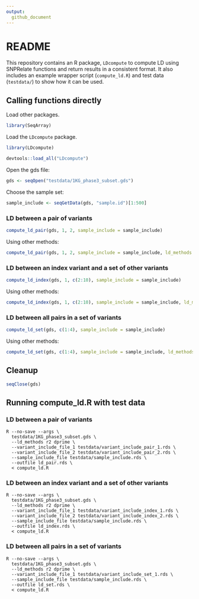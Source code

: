 ```yaml
---
output:
  github_document
---
```


# README

This repository contains an R package, `LDcompute` to compute LD using SNPRelate functions and return results in a consistent format.
It also includes an example wrapper script (`compute_ld.R`) and test data (`testdata/`) to show how it can be used.

## Calling functions directly

Load other packages.
```r
library(SeqArray)
```

Load the `LDcompute` package.

```r
library(LDcompute)
```
```r
devtools::load_all("LDcompute")
```

Open the gds file:

```r
gds <- seqOpen("testdata/1KG_phase3_subset.gds")
```

Choose the sample set:
```r
sample_include <- seqGetData(gds, "sample.id")[1:500]
```

### LD between a pair of variants

```r
compute_ld_pair(gds, 1, 2, sample_include = sample_include)
```

Using other methods:
```r
compute_ld_pair(gds, 1, 2, sample_include = sample_include, ld_methods = c("r2", "dprime"))
```

### LD between an index variant and a set of other variants

```r
compute_ld_index(gds, 1, c(2:10), sample_include = sample_include)
```

Using other methods:
```r
compute_ld_index(gds, 1, c(2:10), sample_include = sample_include, ld_methods = c("r2", "dprime"))
```

### LD between all pairs in a set of variants


```r
compute_ld_set(gds, c(1:4), sample_include = sample_include)
```

Using other methods:
```r
compute_ld_set(gds, c(1:4), sample_include = sample_include, ld_methods = c("r2", "dprime"))
```

## Cleanup

```r
seqClose(gds)
```

## Running compute_ld.R with test data

### LD between a pair of variants

```
R --no-save --args \
  testdata/1KG_phase3_subset.gds \
  --ld_methods r2 dprime \
  --variant_include_file_1 testdata/variant_include_pair_1.rds \
  --variant_include_file_2 testdata/variant_include_pair_2.rds \
  --sample_include_file testdata/sample_include.rds \
  --outfile ld_pair.rds \
  < compute_ld.R
```

### LD between an index variant and a set of other variants

```
R --no-save --args \
  testdata/1KG_phase3_subset.gds \
  --ld_methods r2 dprime \
  --variant_include_file_1 testdata/variant_include_index_1.rds \
  --variant_include_file_2 testdata/variant_include_index_2.rds \
  --sample_include_file testdata/sample_include.rds \
  --outfile ld_index.rds \
  < compute_ld.R
```

### LD between all pairs in a set of variants

```
R --no-save --args \
  testdata/1KG_phase3_subset.gds \
  --ld_methods r2 dprime \
  --variant_include_file_1 testdata/variant_include_set_1.rds \
  --sample_include_file testdata/sample_include.rds \
  --outfile ld_set.rds \
  < compute_ld.R
```
